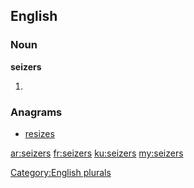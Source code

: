 ==English==

===Noun===
'''seizers'''

# {{plural of|[[seizer]]}}

===Anagrams===
* [[resizes#English|resizes]]

[[Category:English plurals]]

[[ar:seizers]]
[[fr:seizers]]
[[ku:seizers]]
[[my:seizers]]